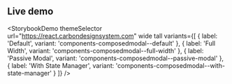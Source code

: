 ## Live demo

<StorybookDemo
  themeSelector
  url="https://react.carbondesignsystem.com"
  wide
  tall
  variants={[
    {
      label: 'Default',
      variant: 'components-composedmodal--default'
    },
    {
      label: 'Full Width',
      variant: 'components-composedmodal--full-width'
    },
    {
      label: 'Passive Modal',
      variant: 'components-composedmodal--passive-modal'
    },
    {
      label: 'With State Manager',
      variant: 'components-composedmodal--with-state-manager'
    }
  ]}
/>
